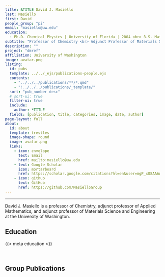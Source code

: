 ```yaml
---
title: &TITLE David J. Masiello
last: Masiello
first: David
people_group: "pi"
email: "masiello@uw.edu"
education:
  - Ph.D. Chemical Physics | University of Florida | 2004 <br> B.S. Mathematics | University of Florida | 1999
subtitle: "Professor of Chemistry <br> Adjunct Professor of Materials Science and Engineering <br> Adjunct Professor of Applied Mathematics"
description: ""
project: "dmref"
affiliation: University of Washington
image: avatar.png
listing:
  id: pubs
  template: ../../_ejs/publications-people.ejs 
  contents: 
    - "../../../publications/**/*.qmd"
    - "!../../../publications/_template/"
  sort: "pub_number desc"
  # sort-ui: true
  filter-ui: true
  include:
    author: *TITLE
  fields: [publication, title, categories, image, date, author]
page-layout: full
about: 
  id: about
  template: trestles
  image-shape: round
  image: avatar.png
  links:
    - icon: envelope
      text: Email
      href: mailto:masiello@uw.edu 
    - text: Google Scholar
      icon: mortarboard 
      href: https://scholar.google.com/citations?hl=en&user=mgP_xO8AAAAJ
    - icon: github
      text: GitHub 
      href: https://github.com/MasielloGroup
---
```


<hr>


:::{#about}

David J. Masiello is a professor of Chemistry, adjunct professor of Applied Mathematics, and adjunct professor of Materials Science and Engineering at the University of Washington.

## Education
{{< meta education >}}

<br>

:::
## Group Publications

:::{#pubs}
:::
